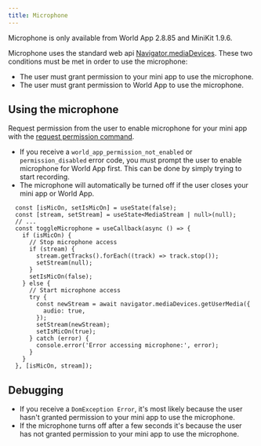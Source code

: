 ```yaml
---
title: Microphone
---
```


<Note>
Microphone is only available from World App 2.8.85 and MiniKit 1.9.6.
</Note>

Microphone uses the standard web api [Navigator.mediaDevices](https://developer.mozilla.org/en-US/docs/Web/API/Navigator/mediaDevices). 
These two conditions must be met in order to use the microphone:
- The user must grant permission to your mini app to use the microphone.
- The user must grant permission to World App to use the microphone.

## Using the microphone
Request permission from the user to enable microphone for your mini app with the [request permission command](/mini-apps/commands/request-permission). 
- If you receive a `world_app_permission_not_enabled` or `permission_disabled` error code, you must prompt the user to enable microphone for World App first. 
This can be done by simply trying to start recording. 
- The microphone will automatically be turned off if the user closes your mini app or World App.

```tsx
  const [isMicOn, setIsMicOn] = useState(false);
  const [stream, setStream] = useState<MediaStream | null>(null);
  // ...
  const toggleMicrophone = useCallback(async () => {
    if (isMicOn) {
      // Stop microphone access
      if (stream) {
        stream.getTracks().forEach((track) => track.stop());
        setStream(null);
      }
      setIsMicOn(false);
    } else {
      // Start microphone access
      try {
        const newStream = await navigator.mediaDevices.getUserMedia({
          audio: true,
        });
        setStream(newStream);
        setIsMicOn(true);
      } catch (error) {
        console.error('Error accessing microphone:', error);
      }
    }
  }, [isMicOn, stream]);
```


## Debugging
- If you receive a `DomException Error`, it's most likely because the user hasn't granted permission to your mini app to use the microphone.
- If the microphone turns off after a few seconds it's because the user has not granted permission to your mini app to use the microphone.